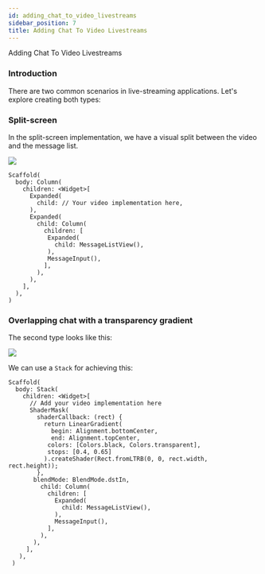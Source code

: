 ```yaml
---
id: adding_chat_to_video_livestreams
sidebar_position: 7
title: Adding Chat To Video Livestreams
---
```


Adding Chat To Video Livestreams

### Introduction

There are two common scenarios in live-streaming applications. Let's explore creating both types:

### Split-screen

In the split-screen implementation, we have a visual split between the video and the message list.

![](../assets/live_stream_1.jpg)

```
Scaffold(
  body: Column(
    children: <Widget>[
      Expanded(
        child: // Your video implementation here,
      ),
      Expanded(
        child: Column(
          children: [
           Expanded(
             child: MessageListView(),
           ),
           MessageInput(),
          ],
        ),
      ),
    ],
  ),
)
```

### Overlapping chat with a transparency gradient

The second type looks like this:

![](../assets/live_stream_2.jpg)

We can use a `Stack` for achieving this:

```
Scaffold(
  body: Stack(
    children: <Widget>[
      // Add your video implementation here
      ShaderMask(
        shaderCallback: (rect) {
          return LinearGradient(
            begin: Alignment.bottomCenter,
            end: Alignment.topCenter,
           colors: [Colors.black, Colors.transparent],
           stops: [0.4, 0.65]
          ).createShader(Rect.fromLTRB(0, 0, rect.width, rect.height));
        },
       blendMode: BlendMode.dstIn,
         child: Column(
           children: [
             Expanded(
               child: MessageListView(),
             ),
             MessageInput(),
           ],
         ),
       ),
     ],
   ),
 )
```
